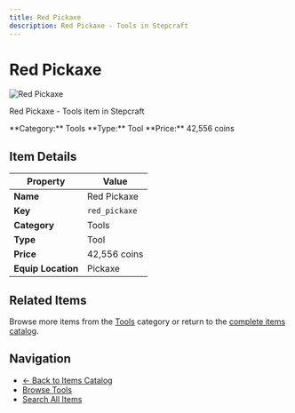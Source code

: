 ```yaml
---
title: Red Pickaxe
description: Red Pickaxe - Tools in Stepcraft
---
```


# Red Pickaxe

<div className="flex items-start gap-6 mb-8">
  <div className="flex-shrink-0">
    <img src="/assets/resources/smithing/red_pickaxe.png" alt="Red Pickaxe" className="w-24 h-24 border rounded-lg" />
  </div>
  <div className="flex-1">
    <div className="space-y-2">
      <p className="text-lg text-muted-foreground">Red Pickaxe - Tools item in Stepcraft</p>
      <div className="flex flex-wrap gap-4 text-sm">
        <span className="px-2 py-1 bg-blue-100 dark:bg-blue-900 rounded-md">
          **Category:** Tools
        </span>
        <span className="px-2 py-1 bg-green-100 dark:bg-green-900 rounded-md">
          **Type:** Tool
        </span>
        <span className="px-2 py-1 bg-yellow-100 dark:bg-yellow-900 rounded-md">
          **Price:** 42,556 coins
        </span>
      </div>
    </div>
  </div>
</div>

## Item Details

| Property | Value |
|----------|-------|
| **Name** | Red Pickaxe |
| **Key** | `red_pickaxe` |
| **Category** | Tools |
| **Type** | Tool |
| **Price** | 42,556 coins |
| **Equip Location** | Pickaxe |





## Related Items

Browse more items from the [Tools](/docs/items#tools) category or return to the [complete items catalog](/docs/items).

## Navigation

- [← Back to Items Catalog](/docs/items)
- [Browse Tools](/docs/items#tools)
- [Search All Items](/search)
